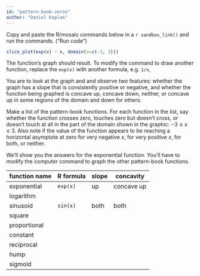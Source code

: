 ```yaml
---
id: "pattern-book-zeros"
author: "Daniel Kaplan"
---
```


::: {.scaffolding}
Copy and paste the R/mosaic commands below in a `r sandbox_link()` and run the commands. ("Run code")
```r
slice_plot(exp(x) ~ x, domain(x=c(-3, 3)))
```
The function's graph should result. To modify the command to draw another function, replace the `exp(x)` with another formula, e.g. `1/x`, 

:::

You are to look at the graph and and observe two features: whether the graph has a slope that is consistently positive or negative, and whether the function being graphed is concave up, concave down, neither, or concave up in some regions of the domain and down for others.

Make a list of the pattern-book functions. For each function in the list, say whether the function crosses zero, touches zero but doesn't cross, or doesn't touch at all in the part of the domain shown in the graphic: $-3 \leq x \leq 3$. Also note if the value of the function appears to be reaching a horizontal asymptote at zero for very negative $x$, for very positive $x$, for both, or neither.

We'll show you the answers for the exponential function. You'll have to modify the computer command to graph the other pattern-book functions.

function name | R formula  | slope         | concavity
--------------|------------|---------------|--------------
exponential   | `exp(x)`   | up            | concave up 
logarithm     |
sinusoid      | `sin(x)`   | both          | both
square        |
proportional  |
constant      |
reciprocal    |
hump          |
sigmoid       |


